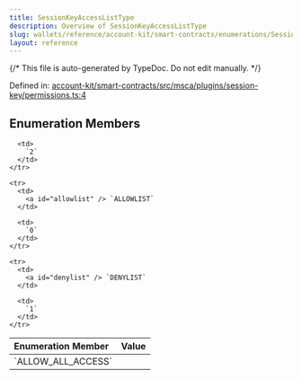 ```yaml
---
title: SessionKeyAccessListType
description: Overview of SessionKeyAccessListType
slug: wallets/reference/account-kit/smart-contracts/enumerations/SessionKeyAccessListType
layout: reference
---
```


{/* This file is auto-generated by TypeDoc. Do not edit manually. */}

Defined in: [account-kit/smart-contracts/src/msca/plugins/session-key/permissions.ts:4](https://github.com/alchemyplatform/aa-sdk/blob/153785ddc87beb160382c2bae7dbafa4a66ade9a/account-kit/smart-contracts/src/msca/plugins/session-key/permissions.ts#L4)

## Enumeration Members

<table>
  <thead>
    <tr>
      <th align="left">Enumeration Member</th>
      <th align="left">Value</th>
    </tr>
  </thead>

  <tbody>
    <tr>
      <td>
        <a id="allow_all_access" /> `ALLOW_ALL_ACCESS`
      </td>

      <td>
        `2`
      </td>
    </tr>

    <tr>
      <td>
        <a id="allowlist" /> `ALLOWLIST`
      </td>

      <td>
        `0`
      </td>
    </tr>

    <tr>
      <td>
        <a id="denylist" /> `DENYLIST`
      </td>

      <td>
        `1`
      </td>
    </tr>

  </tbody>
</table>
